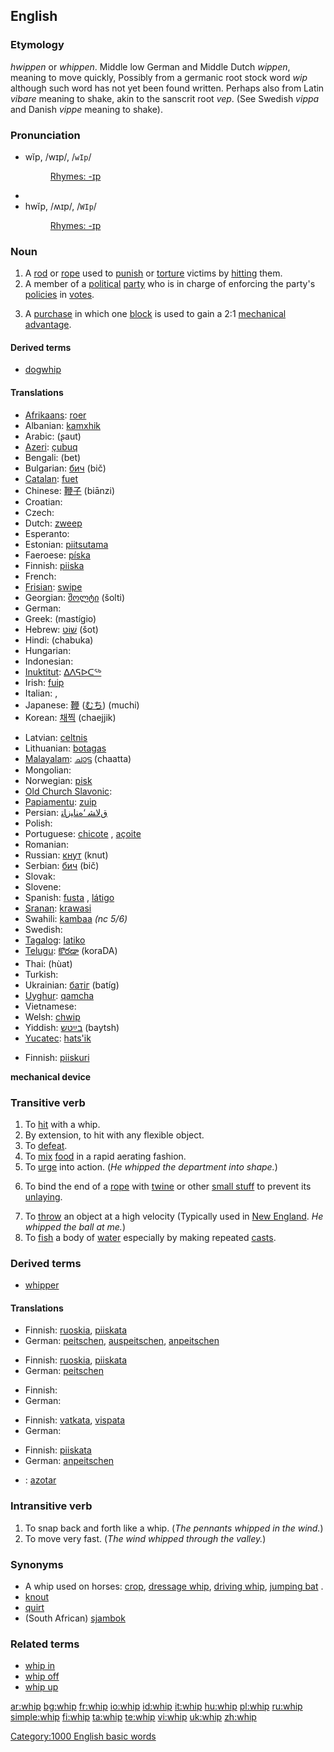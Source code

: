 ==English==

===Etymology===
{{ME.}} ''hwippen'' or ''whippen''. Middle low German and Middle Dutch ''wippen'', meaning to move quickly, Possibly from a germanic root stock word ''wip'' although such word has not yet been found written. Perhaps also from Latin ''vibare'' meaning to shake, akin to the sanscrit root ''vep''. (See Swedish ''vippa'' and Danish ''vippe'' meaning to shake).

===Pronunciation===
* wĭp, /wɪp/, /<tt>wIp</tt>/
*: [[Rhymes:English:-ɪp|Rhymes: -ɪp]]
* {{audio|en-us-whip.ogg|Audio (US)}}
* hwĭp, /ʍɪp/, /<tt>WIp</tt>/
*: [[Rhymes:English:-ɪp|Rhymes: -ɪp]]

===Noun===
{{en-noun}}

# A [[rod]] or [[rope]] used to [[punish]] or [[torture]] victims by [[hit]]ting them.
# A member of a [[political]] [[party]] who is in charge of enforcing the party's [[policy|policies]] in [[vote]]s.
# {{nautical}} A [[purchase]] in which one [[block]] is used to gain a 2:1 [[mechanical advantage]].

====Derived terms====
* [[dogwhip]]

====Translations====
{{trans-top|rod}}
* [[Afrikaans]]: [[roer]]
* Albanian: [[kamxhik]]
* Arabic: {{ARchar|[[سوط]]}} (ʂaut) {{m}}
* [[Azeri]]: [[çubuq]]
* Bengali: (bet)
* Bulgarian: [[бич]] (bič) {{m}}
* [[Catalan]]: [[fuet]] {{m}}
* Chinese: [[鞭子]] (biānzi)
* Croatian: {{t-|hr|bič|m}}
* Czech: {{t-|cs|bič|m}}
* Dutch: [[zweep]]
* Esperanto: {{t-|eo|vipo|xs=Esperanto}}
* Estonian: [[piitsutama]]
* Faeroese: [[píska]]
* Finnish: [[piiska]]
* French: {{t+|fr|fouet|m}}
* [[Frisian]]: [[swipe]]
* Georgian: [[შოლტი]] (šolti)
* German: {{t-|de|Peitsche|f}}
* Greek: {{t|el|μαστίγιο|m|sc=Grek}} (mastígio)
* Hebrew: [[שוט|שׁוֹט]] (šot) {{m}}
* Hindi: (chabuka)
* Hungarian: {{t-|hu|felhúzókötél}}
* Indonesian: {{t+|id|cemeti|xs=Indonesian}}
* [[Inuktitut]]: [[ᐃᐱᕋᐅᑕᖅ]]
* Irish: [[fuip]]
* Italian: {{t-|it|frusta|f}}, {{t+|it|nerbo|m}}
* Japanese: [[鞭]] ([[むち]]) (muchi)
* Korean: [[채찍]] (chaejjik)
{{trans-mid}}
* Latvian: [[celtnis]]
* Lithuanian: [[botagas]]
* [[Malayalam]]: [[ചാട്ട]] (chaatta)
* Mongolian: {{t-|mn|ташуур|tr=tašuur|sc=Cyrl|xs=Mongolian}}
* Norwegian: [[pisk]]
* [[Old Church Slavonic]]: {{t|cu|бичь|tr=bičĭ|m}}
* [[Papiamentu]]: [[zuip]]
* Persian: [[ﻕﻻﺸ ‘ﻩﻨﺎﻴﺯﺎﺘ]]
* Polish: {{t+|pl|bat|m}}
* Portuguese: [[chicote]] {{m}}, [[açoite]] {{m}}
* Romanian: {{t-|ro|bici}}
* Russian: [[кнут]] (knut) {{m}}
* Serbian: [[бич]] (bič) {{m}}
* Slovak: {{t-|sk|bič|m}}
* Slovene: {{t+|sl|bič|m}}
* Spanish: [[fusta]] {{f}}, [[látigo]] {{m}}
* [[Sranan]]: [[krawasi]]
* Swahili: [[kambaa]] ''(nc 5/6)''
* Swedish: {{t+|sv|piska|f}}
* [[Tagalog]]: [[latiko]]
* [[Telugu]]: [[కొరడా]] (koraDA)
* Thai: {{THchar|[[หวด]]}} (hùat)
* Turkish: {{t-|tr|kamçi}}
* Ukrainian: [[батіг]] (batíg) {{m}}
* [[Uyghur]]: [[qamcha]]
* Vietnamese: {{t+|vi|roi|xs=Vietnamese}}
* Welsh: [[chwip]]
* Yiddish: [[בײַטש]] (baytsh) {{f}}
* [[Yucatec]]: [[hats'ik]]
{{trans-bottom}}

{{trans-top|party policy enforcer}}
* Finnish: [[piiskuri]]
{{trans-bottom}}

'''mechanical device'''

===Transitive verb===
{{rfc-trverb|Transitive verb}}
{{en-verb|whip|p|ing}}

# To [[hit]] with a whip.
# By extension, to hit with any flexible object.
# To [[defeat]].
# To [[mix]] [[food]] in a rapid aerating fashion.
# To [[urge]] into action. (''He whipped the department into shape.'')
# {{nautical}} To bind the end of a [[rope]] with [[twine]] or other [[small stuff]] to prevent its [[unlay]]ing.
# To [[throw]] an object at a high velocity (Typically used in [[New England]]. ''He whipped the ball at me.'')
# To [[fish]] a body of [[water]] especially by making repeated [[cast]]s.

===Derived terms===
* [[whipper]]

====Translations====
{{trans-top|To hit with a whip}}
* Finnish: [[ruoskia]], [[piiskata]]
* German: [[peitschen]], [[auspeitschen]], [[anpeitschen]]
{{trans-mid}}
{{trans-bottom}}

{{trans-top|By extension, to hit with any flexible object}}
* Finnish: [[ruoskia]], [[piiskata]]
* German: [[peitschen]]
{{trans-mid}}
{{trans-bottom}}

{{trans-top|To defeat}}
* Finnish: {{t-|fi|piestä}}
* German: {{t+|de|schlagen}}
{{trans-mid}}
{{trans-bottom}}

{{trans-top|To mix food in a rapid aerating fashion}}
* Finnish: [[vatkata]], [[vispata]]
* German: {{t+|de|schlagen}}
{{trans-mid}}
{{trans-bottom}}

{{trans-top|To urge into action}}
* Finnish: [[piiskata]]
* German: [[anpeitschen]]
{{trans-mid}}
{{trans-bottom}}

{{checktrans-top}}
* {{ttbc|Spanish}}: [[azotar]]
{{trans-mid}}
{{trans-bottom}}

===Intransitive verb===
{{en-verb|whip|p|ing}}

# To snap back and forth like a whip.  (''The pennants whipped in the wind.'')
# To move very fast.  (''The wind whipped through the valley.'')

===Synonyms===
* A whip used on horses: [[crop]], [[dressage whip]], [[driving whip]], [[jumping bat]] .
* [[knout]]
* [[quirt]]
* (South African) [[sjambok]]

===Related terms===
* [[whip in]]
* [[whip off]]
* [[whip up]]

[[Category:1000 English basic words]]

[[ar:whip]]
[[bg:whip]]
[[fr:whip]]
[[io:whip]]
[[id:whip]]
[[it:whip]]
[[hu:whip]]
[[pl:whip]]
[[ru:whip]]
[[simple:whip]]
[[fi:whip]]
[[ta:whip]]
[[te:whip]]
[[vi:whip]]
[[uk:whip]]
[[zh:whip]]